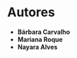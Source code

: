 
# Autores

<TeamCard 
  name="Gabriel Barbosa"
  email="gabriel@email.com"
  phone="(11) 98829-1146"
  github="https://github.com/gahbarbosa"
  portfolio="https://portfolio-gahbarbosa.vercel.app"
  linkedin="https://www.linkedin.com/in/gahbarbosa/"
  image="https://avatars.githubusercontent.com/u/22909553"
/>
- **Bárbara Carvalho**  
- **Mariana Roque**  
- **Nayara Alves**
